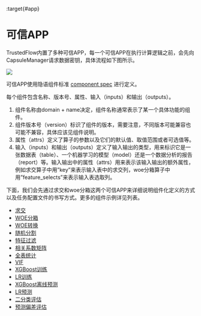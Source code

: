 :target{#app}

# 可信APP

TrustedFlow内置了多种可信APP，每一个可信APP在执行计算逻辑之前，会先向CapsuleManager请求数据密钥，具体流程如下图所示。

![](../../_assets/tee_app.png)

可信APP使用隐语组件标准 [component spec](https://www.secretflow.org.cn/docs/spec/latest/zh-Hans/intro#component) 进行定义。

每个组件包含名称、版本号、属性、输入（inputs）和输出（outputs）。

1. 组件名称由domain + name决定，组件名称通常表示了某一个具体功能的组件。
2. 组件版本号（version）标识了组件的版本，需要注意，不同版本可能兼容也可能不兼容，具体应该见组件说明。
3. 属性（attrs）定义了算子的参数以及它们的默认值、取值范围或者可选值等。
4. 输入（inputs）和输出（outputs）定义了输入输出的类型，用来标识它是一张数据表（table）、一个机器学习的模型（model）还是一个数据分析的报告（report）等。输入输出中的属性（attrs）用来表示该输入输出的额外属性，例如求交算子中用”key”来表示输入表中的求交列，woe分箱算子中用”feature\_selects”来表示输入表选取列。

下面，我们会先通过求交和woe分箱这两个可信APP来详细说明组件化定义的方式以及任务配置文件的书写方式。更多的组件示例详见列表。

<TableOfContents>


  - [求交](intersect.mdx)
  - [WOE分箱](woe_binning.mdx)
  - [WOE转换](woe_substitution.mdx)
  - [随机分割](split.mdx)
  - [特征过滤](feature_filter.mdx)
  - [相关系数矩阵](corr.mdx)
  - [全表统计](data_describe.mdx)
  - [VIF](vif.mdx)
  - [XGBoost训练](xgb_train.mdx)
  - [LR训练](lr_train.mdx)
  - [XGBoost离线预测](xgb_predict.mdx)
  - [LR预测](lr_predict.mdx)
  - [二分类评估](binary_evaluation.mdx)
  - [预测偏差评估](prediction_bias_eval.mdx)
</TableOfContents>
